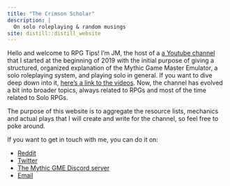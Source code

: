 ```yaml
---
title: "The Crimson Scholar"
description: |
  On solo roleplaying & random musings
site: distill::distill_website
---
```


Hello and welcome to RPG Tips! I'm JM, the host of a [a Youtube channel](https://www.youtube.com/channel/UCp_qWaHM9O5dz7gMiXpqKnQ) that I started at the beginning
of 2019 with the initial purpose of giving a structured, organized explanation
of the Mythic Game Master Emulator, a solo roleplaying system, and playing solo in general. If you want
to dive deep down into it, [here's a link to the videos](https://www.youtube.com/playlist?list=PLVm5PecA4ZKsi4LxnxVogkcm18Lkybd1b). Now, the channel has evolved a bit into broader topics, always related to RPGs and most of the time related to Solo RPGs.

The purpose of this website is to aggregate the resource lists, mechanics and
actual plays that I will create and write for the channel, so feel free to poke
around.

If you want to get in touch with me, you can do it on:

- [Reddit](https://www.reddit.com/user/Classictoy)
- [Twitter](https://twitter.com/rpg_tips)
- [The Mythic GME Discord server](https://discord.gg/qMqNmNx)
- [Email](mailto:rpgtipschannel@gmail.com)
